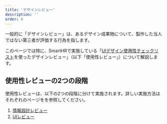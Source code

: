 ```yaml
---
title: 'デザインレビュー'
description: ''
order: 6
---
```

一般的に「デザインレビュー」は、あるデザイン成果物について、製作した当人ではない第三者が評価する行為を指します。

このページでは特に、SmartHRで実施している「[UIデザイン使用性チェックリスト](/products/usability/usability-checklist/)を使ったデザインレビュー」（以下「使用性レビュー」）について解説します。

## 使用性レビューの2つの段階

使用性レビューは、以下の2つの段階に分けて実施されます。詳しい実施方法はそれぞれのページをを参照してください。

1. [情報設計レビュー](./design-review/ia-review/)
2. [UIレビュー](./design-review/ui-review/)
